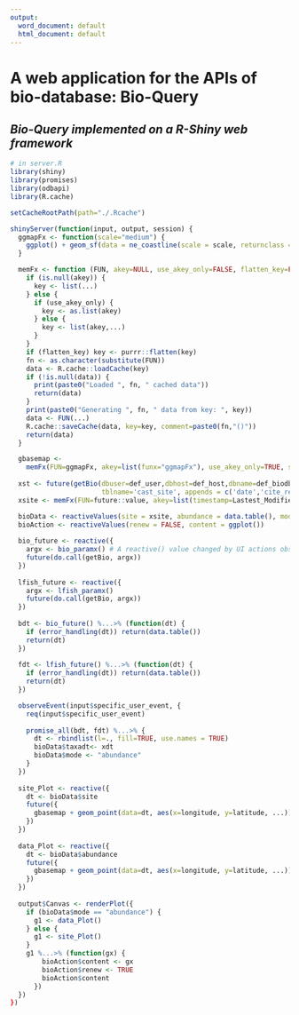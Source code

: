 ```yaml
---
output:
  word_document: default
  html_document: default
---
```


# **A web application for the APIs of bio-database: Bio-Query**


## *Bio-Query implemented on a R-Shiny web framework*


```r
# in server.R
library(shiny)
library(promises)
library(odbapi)
library(R.cache)

setCacheRootPath(path="./.Rcache") 

shinyServer(function(input, output, session) {
  ggmapFx <- function(scale="medium") {
    ggplot() + geom_sf(data = ne_coastline(scale = scale, returnclass = "sf"))
  }

  memFx <- function (FUN, akey=NULL, use_akey_only=FALSE, flatten_key=FALSE, ...) {
    if (is.null(akey)) {
      key <- list(...)
    } else {
      if (use_akey_only) {
        key <- as.list(akey)
      } else {
        key <- list(akey,...)
      }
    }
    if (flatten_key) key <- purrr::flatten(key)
    fn <- as.character(substitute(FUN))
    data <- R.cache::loadCache(key)
    if (!is.null(data)) {
      print(paste0("Loaded ", fn, " cached data"))
      return(data)
    }
    print(paste0("Generating ", fn, " data from key: ", key))
    data <- FUN(...)
    R.cache::saveCache(data, key=key, comment=paste0(fn,"()"))
    return(data)
  }

  gbasemap <- 
    memFx(FUN=ggmapFx, akey=list(funx="ggmapFx"), use_akey_only=TRUE, scale="medium") + coord_sf()
  
  xst <- future(getBio(dbuser=def_user,dbhost=def_host,dbname=def_biodb,
                       tblname='cast_site', appends = c('date','cite_ref')))
  xsite <- memFx(FUN=future::value, akey=list(timestamp=Lastest_Modified_TimeStamp, funx="site_odb")

  bioData <- reactiveValues(site = xsite, abundance = data.table(), mode="site")
  bioAction <- reactiveValues(renew = FALSE, content = ggplot())
  
  bio_future <- reactive({
    argx <- bio_paramx() # A reactive() value changed by UI actions observed in oberserveEvent({}) 
    future(do.call(getBio, argx))
  })
  
  lfish_future <- reactive({
    argx <- lfish_paramx()
    future(do.call(getBio, argx))
  })
  
  bdt <- bio_future() %...>% (function(dt) {
    if (error_handling(dt)) return(data.table())
    return(dt)
  })
    
  fdt <- lfish_future() %...>% (function(dt) {
    if (error_handling(dt)) return(data.table())
    return(dt)
  })

  observeEvent(input$specific_user_event, {
    req(input$specific_user_event)
    
    promise_all(bdt, fdt) %...>% {
      dt <- rbindlist(l=., fill=TRUE, use.names = TRUE)
      bioData$taxadt<- xdt
      bioData$mode <- "abundance"
    }
  })
  
  site_Plot <- reactive({
    dt <- bioData$site
    future({
      gbasemap + geom_point(data=dt, aes(x=longitude, y=latitude, ...)) + ...
    })  
  })
  
  data_Plot <- reactive({
    dt <- bioData$abundance
    future({
      gbasemap + geom_point(data=dt, aes(x=longitude, y=latitude, ...)) + ...
    })  
  })
  
  output$Canvas <- renderPlot({
    if (bioData$mode == "abundance") {
      g1 <- data_Plot()
    } else {
      g1 <- site_Plot()
    }
    g1 %...>% (function(gx) {
        bioAction$content <- gx
        bioAction$renew <- TRUE
        bioAction$content
      })
  })
})
```


